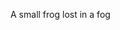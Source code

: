 A sm<span className='highlight'>a</span>ll fr<span className='highlight'>o</span>g l<span className='highlight'>o</span>st in a f<span className='highlight'>o</span>g
